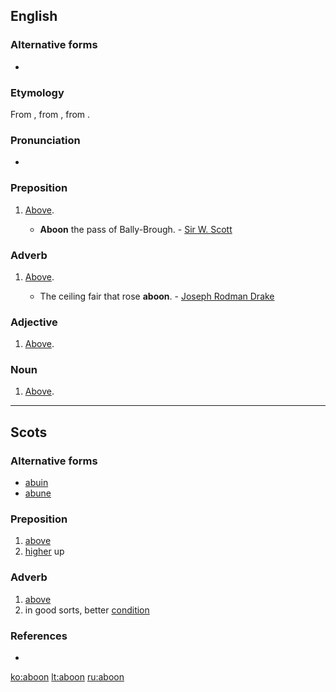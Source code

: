 ==English==

===Alternative forms===
* {{l|en|abune}}

===Etymology===
From {{etyl|enm}} {{term|abone|lang=enm}}, from {{term|abuven|lang=enm}}, from {{etyl|ang}} {{term|abufan|ābufan|above|lang=ang}}.

===Pronunciation===
* {{a|US}} {{IPA|/ə.ˈbun/|/ə.ˈbʏ/}}

===Preposition===
{{en-prep}}

# {{context|Scotland|British|_|dialect}} [[above|Above]].
#* '''Aboon''' the pass of Bally-Brough. - [[w:Sir W. Scott|Sir W. Scott]]

===Adverb===
{{en-adv|-}}

# {{context|Scotland|British|_|dialect}} [[above|Above]].
#* The ceiling fair that rose '''aboon'''. - [[w:Joseph Rodman Drake|Joseph Rodman Drake]]

===Adjective===
{{en-adj|-}}

# {{context|Scotland|British|_|dialect}} [[above|Above]].

===Noun===
{{en-noun|-}}


# {{context|Scotland|British|_|dialect}} [[above|Above]].
----

==Scots==

===Alternative forms===
* [[abuin]]
* [[abune]]

===Preposition===
{{sco-prep}}

# [[above]]
# [[higher]] up

===Adverb===
{{sco-adv|-}}

# [[above]]
# in good sorts, better [[condition]]

===References===
* {{R:DSL}}

[[ko:aboon]]
[[lt:aboon]]
[[ru:aboon]]